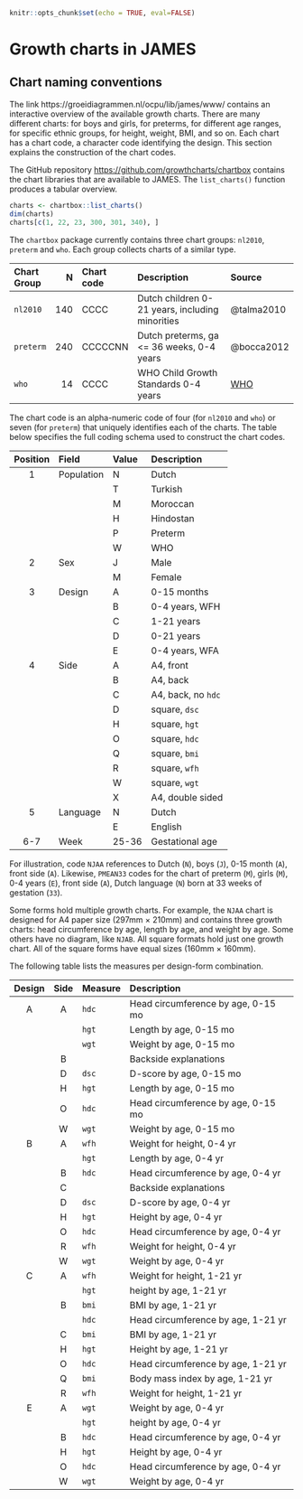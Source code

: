 
```r
knitr::opts_chunk$set(echo = TRUE, eval=FALSE)
```

# Growth charts in JAMES

## Chart naming conventions

The link https://groeidiagrammen.nl/ocpu/lib/james/www/ contains an interactive overview of the available growth charts. There are many different charts: for boys and girls, for preterms, for different age ranges, for specific ethnic groups, for height, weight, BMI, and so on. Each chart has a chart code, a character code identifying the design. This section explains the construction of the chart codes.

The GitHub repository <https://github.com/growthcharts/chartbox> contains the chart libraries that are available to JAMES. The `list_charts()` function produces a tabular overview.

```r
charts <- chartbox::list_charts()
dim(charts)
charts[c(1, 22, 23, 300, 301, 340), ]
```

The `chartbox` package currently contains three chart groups: `nl2010`, `preterm` and `who`. Each group collects charts of a similar type. 

| Chart Group | N | Chart code | Description                                     | Source
|:------- | -----:|:---------- |:----------------------------------------------- |:---------
|`nl2010` |   140 | CCCC       | Dutch children 0-21 years, including minorities | @talma2010
|`preterm`|   240 | CCCCCNN    | Dutch preterms, ga <= 36 weeks, 0-4 years       | @bocca2012
|`who`    |    14 | CCCC       | WHO Child Growth Standards 0-4 years            | [WHO](https://www.who.int/childgrowth/en/)

The chart code is an alpha-numeric code of four (for `nl2010` and `who`) or seven (for `preterm`) that uniquely identifies each of the charts. The table below specifies the full coding schema used to construct the chart codes.

| Position | Field      | Value | Description     |
|:----:|:---------- |:----- |:------------------- |
| 1    | Population | N     | Dutch               |
|      |            | T     | Turkish             |
|      |            | M     | Moroccan            |
|      |            | H     | Hindostan           |
|      |            | P     | Preterm             |
|      |            | W     | WHO                 |
|    2 | Sex        | J     | Male                |
|      |            | M     | Female              |
|    3 | Design     | A     | 0-15 months         |
|      |            | B     | 0-4 years, WFH      |
|      |            | C     | 1-21 years          |
|      |            | D     | 0-21 years          |
|      |            | E     | 0-4 years, WFA      |
|    4 | Side       | A     | A4, front           |
|      |            | B     | A4, back            |
|      |            | C     | A4, back, no `hdc`  |
|      |            | D     | square, `dsc`       |
|      |            | H     | square, `hgt`       |
|      |            | O     | square, `hdc`       |
|      |            | Q     | square, `bmi`       |
|      |            | R     | square, `wfh`       |
|      |            | W     | square, `wgt`       |
|      |            | X     | A4, double sided    |
|    5 | Language   | N     | Dutch               |
|      |            | E     | English             |
|  6-7 | Week       | 25-36 | Gestational age     |

For illustration, code `NJAA` references to Dutch (`N`), boys (`J`), 0-15 month (`A`), front side (`A`). Likewise, `PMEAN33` codes for the chart of preterm (`M`), girls (`M`), 0-4 years (`E`), front side (`A`), Dutch language (`N`) born at 33 weeks of gestation (`33`).

Some forms hold multiple growth charts. For example, the `NJAA` chart is designed for A4 paper size (297mm $\times$ 210mm) and contains three growth charts: head circumference by age, length by age, and weight by age. Some others have no diagram, like `NJAB`. All square formats hold just one growth chart. All of the square forms have equal sizes (160mm $\times$ 160mm).

The following table lists the measures per design-form combination. 

| Design | Side  | Measure   | Description
|:------:|:-----:|:--------- |:------------------------------------- |
|    A   |   A   | `hdc`     | Head circumference by age, 0-15 mo    |
|        |       | `hgt`     | Length by age, 0-15 mo                |
|        |       | `wgt`     | Weight by age, 0-15 mo                |
|        |   B   |           | Backside explanations                 |
|        |   D   | `dsc`     | D-score by age, 0-15 mo               |
|        |   H   | `hgt`     | Length by age, 0-15 mo                |
|        |   O   | `hdc`     | Head circumference by age, 0-15 mo    |
|        |   W   | `wgt`     | Weight by age, 0-15 mo                |
|    B   |   A   | `wfh`     | Weight for height, 0-4 yr             |
|        |       | `hgt`     | Length by age, 0-4 yr                 |
|        |   B   | `hdc`     | Head circumference by age, 0-4 yr     |
|        |   C   |           | Backside explanations                 |
|        |   D   | `dsc`     | D-score by age, 0-4 yr                | 
|        |   H   | `hgt`     | Height by age, 0-4 yr                 |
|        |   O   | `hdc`     | Head circumference by age, 0-4 yr     |
|        |   R   | `wfh`     | Weight for height, 0-4 yr             |
|        |   W   | `wgt`     | Weight by age, 0-4 yr                 |
|    C   |   A   | `wfh`     | Weight for height, 1-21 yr            |
|        |       | `hgt`     | height by age, 1-21 yr                |
|        |   B   | `bmi`     | BMI by age, 1-21 yr                   |
|        |       | `hdc`     | Head circumference by age, 1-21 yr    |
|        |   C   | `bmi`     | BMI by age, 1-21 yr                   |
|        |   H   | `hgt`     | Height by age, 1-21 yr                |
|        |   O   | `hdc`     | Head circumference by age, 1-21 yr    |
|        |   Q   | `bmi`     | Body mass index by age, 1-21 yr       |
|        |   R   | `wfh`     | Weight for height, 1-21 yr            |
|    E   |   A   | `wgt`     | Weight by age, 0-4 yr                 |
|        |       | `hgt`     | height by age, 0-4 yr                 |
|        |   B   | `hdc`     | Head circumference by age, 0-4 yr     |
|        |   H   | `hgt`     | Height by age, 0-4 yr                 |
|        |   O   | `hdc`     | Head circumference by age, 0-4 yr     |
|        |   W   | `wgt`     | Weight by age, 0-4 yr                 |


